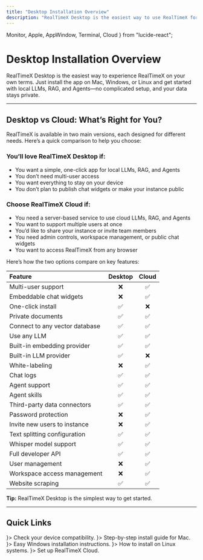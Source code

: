 ```yaml
---
title: "Desktop Installation Overview"
description: "RealTimeX Desktop is the easiest way to use RealTimeX for most people."
---
```


  Monitor,
  Apple,
  AppWindow,
  Terminal,
  Cloud
} from "lucide-react";

# Desktop Installation Overview

RealTimeX Desktop is the easiest way to experience RealTimeX on your own terms. Just install the app on Mac, Windows, or Linux and get started with local LLMs, RAG, and Agents—no complicated setup, and your data stays private.

---

## Desktop vs Cloud: What’s Right for You?

RealTimeX is available in two main versions, each designed for different needs. Here’s a quick comparison to help you choose:

### You’ll love **RealTimeX Desktop** if:

- You want a simple, one-click app for local LLMs, RAG, and Agents
- You don’t need multi-user access
- You want everything to stay on your device
- You don’t plan to publish chat widgets or make your instance public

### Choose **RealTimeX Cloud** if:

- You need a server-based service to use cloud LLMs, RAG, and Agents
- You want to support multiple users at once
- You’d like to share your instance or invite team members
- You need admin controls, workspace management, or public chat widgets
- You want to access RealTimeX from any browser

Here’s how the two options compare on key features:

| Feature                        | Desktop        | Cloud         |
| :----------------------------- | :------------: | :-----------: |
| Multi-user support             |      ❌        |      ✅        |
| Embeddable chat widgets        |      ❌        |      ✅        |
| One-click install              |      ✅        |      ❌        |
| Private documents              |      ✅        |      ✅        |
| Connect to any vector database |      ✅        |      ✅        |
| Use any LLM                    |      ✅        |      ✅        |
| Built-in embedding provider    |      ✅        |      ✅        |
| Built-in LLM provider          |      ✅        |      ❌        |
| White-labeling                 |      ❌        |      ✅        |
| Chat logs                      |      ✅        |      ✅        |
| Agent support                  |      ✅        |      ✅        |
| Agent skills                   |      ✅        |      ✅        |
| Third-party data connectors    |      ✅        |      ✅        |
| Password protection            |      ❌        |      ✅        |
| Invite new users to instance   |      ❌        |      ✅        |
| Text splitting configuration   |      ✅        |      ✅        |
| Whisper model support          |      ✅        |      ✅        |
| Full developer API             |      ✅        |      ✅        |
| User management                |      ❌        |      ✅        |
| Workspace access management    |      ❌        |      ✅        |
| Website scraping               |      ✅        |      ✅        |

<Callout type="info" emoji="✨">
  <strong>Tip:</strong> RealTimeX Desktop is the simplest way to get started.
</Callout>

---

## Quick Links

<div style={{
  display: "grid",
  gridTemplateColumns: "repeat(auto-fit, minmax(250px, 1fr))",
  gap: "1.1rem",
  marginTop: "1.2rem"
}}>
  <FeatureCard title="System Requirements" href="./installation-desktop/system-requirements" icon={<Monitor size={36} color="#226cff" />}>
    Check your device compatibility.
  </FeatureCard>
  <FeatureCard title="MacOS Install" href="./installation-desktop/macos" icon={<Apple size={36} color="#000" />}>
    Step-by-step install guide for Mac.
  </FeatureCard>
  <FeatureCard title="Windows Install" href="./installation-desktop/windows" icon={<AppWindow size={36} color="#0066c5" />}>
    Easy Windows installation instructions.
  </FeatureCard>
  <FeatureCard title="Linux Install" href="./installation-desktop/linux" icon={<Terminal size={36} color="#222" />}>
    How to install on Linux systems.
  </FeatureCard>
  <FeatureCard title="Cloud Install" href="/installation-docker/cloud-docker" icon={<Cloud size={36} color="#226cff" />}>
    Set up RealTimeX Cloud.
  </FeatureCard>
</div>